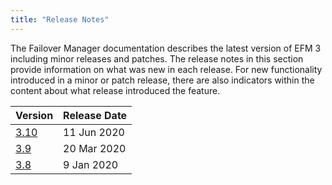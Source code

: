 ```yaml
---
title: "Release Notes"
---
```

The Failover Manager documentation describes the latest version of EFM 3 including minor releases and patches. The release notes in this section provide information on what was new in each release. For new functionality introduced in a minor or patch release, there are also indicators within the content about what release introduced the feature.

| Version | Release Date | 
| ------- | ------------ | 
| [3.10](01_310_rel_notes) | 11 Jun 2020 |
| [3.9](01_39_rel_notes) | 20 Mar 2020 |
| [3.8](01_38_rel_notes) | 9 Jan 2020 |



